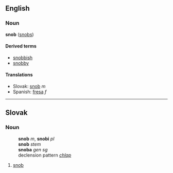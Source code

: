 == English ==
===Noun===
'''snob''' ([[snobs]])

====Derived terms====
*[[snobbish]]
*[[snobby]]

====Translations====
*Slovak: [[snob#Slovak|snob]] ''m''
*Spanish: [[fresa]] ''f''

----
== Slovak ==
=== Noun ===
:'''snob''' ''m'', '''snobi''' ''pl''
:'''snob''' ''stem''
:'''snoba''' ''gen sg''
:declension pattern ''[[Slovak declension pattern chlap|chlap]]''
# [[snob#English|snob]]
